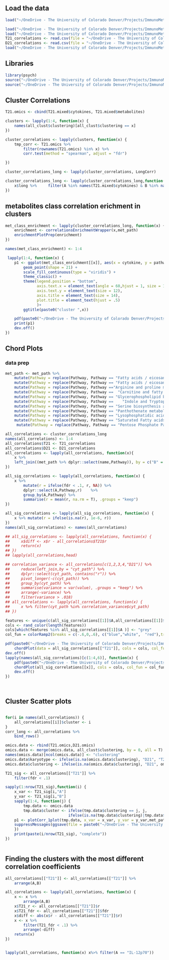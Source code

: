 ## Load the data

```r
load("~/OneDrive - The University of Colorado Denver/Projects/ImmunoMetabolicSubtypes/results/clusterings/all_clust.RData")

load("~/OneDrive - The University of Colorado Denver/Projects/ImmunoMetabolicSubtypes/data/processed/T21_standardized_cyt_met.RData")
load("~/OneDrive - The University of Colorado Denver/Projects/ImmunoMetabolicSubtypes/data/processed/D21_standardized_cyt_met.RData")
T21_correlations <- read.csv(file = "~/OneDrive - The University of Colorado Denver/Projects/ImmunoMetabolicSubtypes/results/tables/T21_cyt_met_correlations.csv")
D21_correlations <- read.csv(file = "~/OneDrive - The University of Colorado Denver/Projects/ImmunoMetabolicSubtypes/results/tables/D21_cyt_met_correlations.csv")
load("~/OneDrive - The University of Colorado Denver/Projects/ImmunoMetabolicSubtypes/data/pathway/metabolite_pathway.RData")
```

## Libraries

``` r
library(psych)
source("~/OneDrive - The University of Colorado Denver/Projects/ImmunoMetabolicSubtypes/R/cluster_evaluation.R")
source("~/OneDrive - The University of Colorado Denver/Projects/ImmunoMetabolicSubtypes/R/cyt_met_correlation_functions.R")
```
## Cluster Correlations

```r
T21.omics <- cbind(T21.mixed$cytokines, T21.mixed$metabolites)

clusters <- lapply(1:4, function(x) {
    names(all_clust$clustering)[all_clust$clustering == x]
})

cluster_correlations <- lapply(clusters, function(x) {
    tmp_corr <- T21.omics %>%
        filter(rownames(T21.omics) %in% x) %>%
        corr.test(method = "spearman", adjust = "fdr")

})

cluster_correlations_long <- lapply(cluster_correlations, LongCorr)

cluster_correlations_long <- lapply(cluster_correlations_long,function(x) {
    x$long %>%     filter(A %in% names(T21.mixed$cytokines) & B %in% names(T21.mixed$metabolites))
})


```

## metabolites class correlation erichment in clusters

```r
met_class_enrichment <- lapply(cluster_correlations_long, function(x) {
    enrichment <- correlationsEnrichmentWrapper(x,met_path)
    enrichmentPlotPrep(enrichment)
})

names(met_class_enrichment) <- 1:4

 lapply(1:4, function(x) {
    p1 <- ggplot(met_class_enrichment[[x]], aes(x = cytokine, y = pathway, fill = avg_corr, size = -log10(fdr))) +
        geom_point(shape = 21) +
        scale_fill_continuous(type = "viridis") +
        theme_classic() +
        theme(legend.position = "bottom",
              axis.text.x = element_text(angle = 60,hjust = 1, size = 12),
              axis.text.y = element_text(size = 12),
              axis.title = element_text(size = 14),
              plot.title = element_text(hjust = .5)
              )+
        ggtitle(paste0("cluster ",x))

    pdf(paste0("~/OneDrive - The University of Colorado Denver/Projects/ImmunoMetabolicSubtypes/results/enrichment/cluster_",x,"_enrichment.pdf"))
    print(p1)
    dev.off()
})

```


## Chord Plots


### data prep
```r
met_path <- met_path %>%
    mutate(Pathway = replace(Pathway, Pathway == "Fatty acids / eicosanoids", "Fatty acids/eicosanoids")) %>%
    mutate(Pathway = replace(Pathway, Pathway == "Fatty acids / eicosanoid", "Fatty acids/eicosanoids")) %>%
    mutate(Pathway = replace(Pathway, Pathway =="Arginine and proline metabolism" , "Arg, Pro metabolism"))%>%
    mutate(Pathway = replace(Pathway, Pathway ==  "Carnitine and fatty acid metabolism", "Carnitine metabolism"))%>%
    mutate(Pathway = replace(Pathway, Pathway == "Glycerophospholipid biosynthesis", "GPL biosynthesis")) %>%
    mutate(Pathway = replace(Pathway, Pathway ==    "Indole and Tryptophan", "Indole/Tryptophan"))%>%
    mutate(Pathway = replace(Pathway, Pathway == "Serine biosynthesis and one-carbon metabolism", "Ser biosynthesis")) %>%
    mutate(Pathway = replace(Pathway, Pathway == "Panthothenate metabolism", "PTA metabolism")) %>%
    mutate(Pathway = replace(Pathway, Pathway == "Lysophosphatidic acids", "LPAs")) %>%
    mutate(Pathway = replace(Pathway, Pathway == "Saturated Fatty acids", "Fatty acids/saturated")) %>%
     mutate(Pathway = replace(Pathway, Pathway == "Pentose Phosphate Pathway", "Pentose Phosphate"))

all_correlations <- cluster_correlations_long
names(all_correlations) <- 1:4
all_correlations$T21 <- T21_correlations
all_correlations$D21 <- D21_correlations
all_correlations <- lapply(all_correlations, function(x){
    x %>%
    left_join((met_path %>% dplyr::select(name,Pathway)), by = c("B" = "name"))
})

all_sig_correlations <- lapply(all_correlations, function(x) {
    x %>%
        mutate(r = ifelse(fdr < .1, r, NA)) %>%    
        dplyr::select(A,Pathway,r)    %>%
        group_by(A,Pathway) %>%
        summarise(r = mean(r, na.rm = T), .groups = "keep") 
})

all_sig_correlations <- lapply(all_sig_correlations, function(x) {
    x %>% mutate(r = ifelse(is.na(r), 1e-6, r))
})
names(all_sig_correlations) <- names(all_correlations)

## all_sig_correlations <- lapply(all_correlations, function(x) {
##     x$diff <- x$r - all_correlations$T21$r
##     return(x)
## })
## lapply(all_correlations,head)

## correlation_variance <- all_correlations[c(1,2,3,4,"D21")] %>%
##     reduce(left_join,by = "cyt_path") %>%
##     dplyr::select(cyt_path, contains("r")) %>%
##     pivot_longer(-c(cyt_path)) %>%
##     group_by(cyt_path) %>%
##     summarise(variance = var(value), .groups = "keep") %>%
##     arrange(-variance) %>%
##     filter(variance > .018)
## all_correlations <- lapply(all_correlations, function(x) {
##     x %>% filter(cyt_path %in% correlation_variance$cyt_path)
## })

features <- unique(c(all_sig_correlations[[1]]$A,all_correlations[[1]]$Pathway))
cols <- rand_color(length(features))
cols[which(features %in% all_sig_correlations[[1]]$A )] <- "grey"
col_fun = colorRamp2(breaks = c(-.6,0,.6), c("blue","white",  "red"),transparency = .1 )

pdf(paste0("~/OneDrive - The University of Colorado Denver/Projects/ImmunoMetabolicSubtypes/results/chord_plots/T21.pdf"), height = 12, width =12)
    chordPlot(data = all_sig_correlations[["T21"]], cols = cols, col_fun = col_fun, title = "T21", diff_thresh = 0, r_thresh = .15)
dev.off()
lapply(names(all_sig_correlations)[c(1:4,6)], function(x) {
    pdf(paste0("~/OneDrive - The University of Colorado Denver/Projects/ImmunoMetabolicSubtypes/results/chord_plots/",x,".pdf"), height = 12, width =12)
    chordPlot(all_sig_correlations[[x]], cols = cols, col_fun = col_fun, title = x, diff_thresh = .2, r_thresh = .15)
    dev.off()
})

    
```


## Cluster Scatter plots

```r

for(i in names(all_correlations)) {
    all_correlations[[i]]$cluster <- i
}
corr_long <- all_correlations %>%
    bind_rows()

omics.data <- rbind(T21.omics,D21.omics)
omics.data <- merge(omics.data, all_clust$clustering, by = 0, all = T)
names(omics.data)[ncol(omics.data)] <- "clustering"
omics.data$karyotype <- ifelse(is.na(omics.data$clustering), "D21", "T21")
omics.data$clustering <- ifelse(is.na(omics.data$clustering), "D21", omics.data$clustering)

T21_sig <- all_correlations[["T21"]] %>%
    filter(fdr < .1)

sapply(1:nrow(T21_sig),function(i) { 
    x_var <- T21_sig[i,"A"]
    y_var <- T21_sig[i,"B"]
    sapply(1:4, function(j) {
        tmp.data <- omics.data
        tmp.data$cluster <- ifelse(tmp.data$clustering == j, j,
                            ifelse(is.na(tmp.data$clustering)|tmp.data$clustering == "D21", "D21","T21"))
    p1 <- plotCorr_1plot(tmp.data, x_var = x_var, y_var = y_var,met_path)
    suppressMessages(ggsave(file = paste0("~/OneDrive - The University of Colorado Denver/Projects/ImmunoMetabolicSubtypes/results/correlation_scatter_plots_by_cluster/cluster_",j,"/",make.names(x_var), " - ", make.names(y_var), ".pdf"),plot = p1))
    })
    print(paste(i/nrow(T21_sig), "complete"))
})



```


## Finding the clusters with the most different correlation coefficients

```r
all_correlations[["T21"]] <- all_correlations[["T21"]] %>%
    arrange(A,B)

all_correlations <- lapply(all_correlations, function(x) {
    x <- x %>%
        arrange(A,B)
    x$T21_r <- all_correlations[["T21"]]$r
    x$T21_fdr <- all_correlations[["T21"]]$fdr
    x$diff <- abs(x$r - all_correlations[["T21"]]$r)
    x <- x %>%
        filter(T21_fdr < .1) %>%
        arrange(-diff)
    return(x)
})


lapply(all_correlations, function(x) x%>% filter(A == "IL-12p70"))


```

